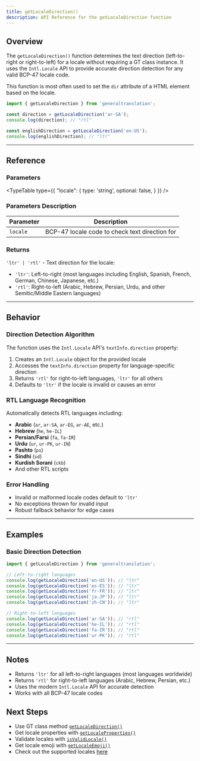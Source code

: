 ```yaml
---
title: getLocaleDirection()
description: API Reference for the getLocaleDirection function
---
```


## Overview

The `getLocaleDirection()` function determines the text direction (left-to-right or right-to-left) for a locale without requiring a GT class instance.
It uses the `Intl.Locale` API to provide accurate direction detection for any valid BCP-47 locale code.

This function is most often used to set the `dir` attribute of a HTML element based on the locale.

```typescript
import { getLocaleDirection } from 'generaltranslation';

const direction = getLocaleDirection('ar-SA');
console.log(direction); // "rtl"

const englishDirection = getLocaleDirection('en-US');
console.log(englishDirection); // "ltr"
```

---

## Reference

### Parameters

<TypeTable
  type={{
    "locale": {
      type: 'string',
      optional: false,
    }
  }}
/>

### Parameters Description

| Parameter | Description |
|-----------|-------------|
| `locale` | BCP-47 locale code to check text direction for |

### Returns

`'ltr' | 'rtl'` - Text direction for the locale:
- `'ltr'`: Left-to-right (most languages including English, Spanish, French, German, Chinese, Japanese, etc.)
- `'rtl'`: Right-to-left (Arabic, Hebrew, Persian, Urdu, and other Semitic/Middle Eastern languages)

---

## Behavior

### Direction Detection Algorithm

The function uses the `Intl.Locale` API's `textInfo.direction` property:
1. Creates an `Intl.Locale` object for the provided locale
2. Accesses the `textInfo.direction` property for language-specific direction
3. Returns `'rtl'` for right-to-left languages, `'ltr'` for all others
4. Defaults to `'ltr'` if the locale is invalid or causes an error

### RTL Language Recognition

Automatically detects RTL languages including:
- **Arabic** (`ar`, `ar-SA`, `ar-EG`, `ar-AE`, etc.)
- **Hebrew** (`he`, `he-IL`)
- **Persian/Farsi** (`fa`, `fa-IR`)
- **Urdu** (`ur`, `ur-PK`, `ur-IN`)
- **Pashto** (`ps`)
- **Sindhi** (`sd`)
- **Kurdish Sorani** (`ckb`)
- And other RTL scripts

### Error Handling

- Invalid or malformed locale codes default to `'ltr'`
- No exceptions thrown for invalid input
- Robust fallback behavior for edge cases

---

## Examples

### Basic Direction Detection

```typescript
import { getLocaleDirection } from 'generaltranslation';

// Left-to-right languages
console.log(getLocaleDirection('en-US')); // "ltr"
console.log(getLocaleDirection('es-ES')); // "ltr"
console.log(getLocaleDirection('fr-FR')); // "ltr"
console.log(getLocaleDirection('ja-JP')); // "ltr"
console.log(getLocaleDirection('zh-CN')); // "ltr"

// Right-to-left languages
console.log(getLocaleDirection('ar-SA')); // "rtl"
console.log(getLocaleDirection('he-IL')); // "rtl"
console.log(getLocaleDirection('fa-IR')); // "rtl"
console.log(getLocaleDirection('ur-PK')); // "rtl"
```

---

## Notes

- Returns `'ltr'` for all left-to-right languages (most languages worldwide)
- Returns `'rtl'` for right-to-left languages (Arabic, Hebrew, Persian, etc.)
- Uses the modern `Intl.Locale` API for accurate detection
- Works with all BCP-47 locale codes

## Next Steps

- Use GT class method [`getLocaleDirection()`](/docs/core/class/methods/locales/getLocaleDirection)
- Get locale properties with [`getLocaleProperties()`](/docs/core/functions/locales/getLocaleProperties)
- Validate locales with [`isValidLocale()`](/docs/core/functions/locales/isValidLocale)
- Get locale emoji with [`getLocaleEmoji()`](/docs/core/functions/locales/getLocaleEmoji)
- Check out the supported locales [here](/docs/platform/locale-strings)